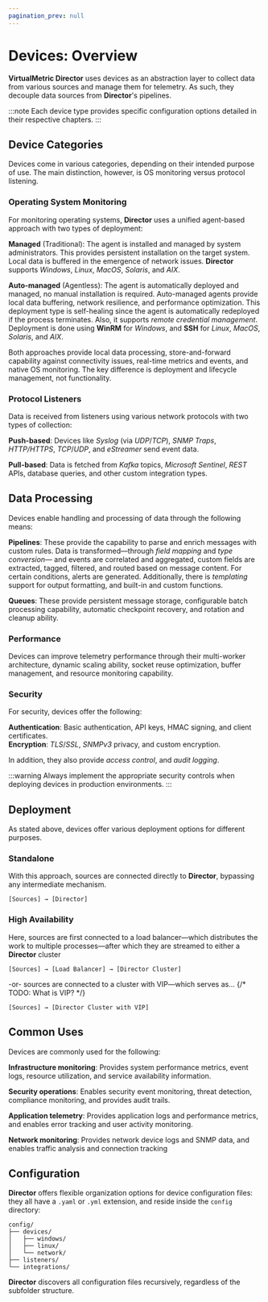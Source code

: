 ```yaml
---
pagination_prev: null
---
```


# Devices: Overview

**VirtualMetric Director** uses devices as an abstraction layer to collect data from various sources and manage them for telemetry. As such, they decouple data sources from **Director**'s pipelines.

:::note
Each device type provides specific configuration options detailed in their respective chapters.
:::

## Device Categories

Devices come in various categories, depending on their intended purpose of use. The main distinction, however, is OS monitoring versus protocol listening.

### Operating System Monitoring

For monitoring operating systems, **Director** uses a unified agent-based approach with two types of deployment:

**Managed** (Traditional): The agent is installed and managed by system administrators. This provides persistent installation on the target system. Local data is buffered in the emergence of network issues. **Director** supports _Windows_, _Linux_, _MacOS_, _Solaris_, and _AIX_.

**Auto-managed** (Agentless): 
The agent is automatically deployed and managed, no manual installation is required. Auto-managed agents provide local data buffering, network resilience, and performance optimization. This deployment type is self-healing since the agent is automatically redeployed if the process terminates. Also, it supports _remote credential management_. Deployment is done using **WinRM** for _Windows_, and **SSH** for _Linux_, _MacOS_, _Solaris_, and _AIX_.

Both approaches provide local data processing, store-and-forward capability against connectivity issues, real-time metrics and events, and native OS monitoring. The key difference is deployment and lifecycle management, not functionality.

### Protocol Listeners

Data is received from listeners using various network protocols with two types of collection:

**Push-based**: Devices like _Syslog_ (via _UDP_/_TCP_), _SNMP Traps_, _HTTP/HTTPS_, _TCP_/_UDP_, and _eStreamer_ send event data.

**Pull-based**: Data is fetched from _Kafka_ topics, _Microsoft Sentinel_, _REST_ APIs, database queries, and other custom integration types.

## Data Processing

Devices enable handling and processing of data through the following means:

**Pipelines**: These provide the capability to parse and enrich messages with custom rules. Data is transformed&mdash;through _field mapping_ and _type conversion_&mdash; and events are correlated and aggregated, custom fields are extracted, tagged, filtered, and routed based on message content. For certain conditions, alerts are generated. Additionally, there is _templating_ support for output formatting, and built-in and custom functions.

**Queues**: These provide persistent message storage, configurable batch processing capability, automatic checkpoint recovery, and rotation and cleanup ability.

### Performance

Devices can improve telemetry performance through their multi-worker architecture, dynamic scaling ability, socket reuse optimization, buffer management, and resource monitoring capability.

### Security

For security, devices offer the following:

**Authentication**: Basic authentication, API keys, HMAC signing, and client certificates.\
**Encryption**: _TLS_/_SSL_, _SNMPv3_ privacy, and custom encryption.

In addition, they also provide _access control_, and _audit logging_.

:::warning
Always implement the appropriate security controls when deploying devices in production environments.
:::

## Deployment

As stated above, devices offer various deployment options for different purposes.

### Standalone

With this approach, sources are connected directly to **Director**, bypassing any intermediate mechanism.

```
[Sources] → [Director]
```

### High Availability

Here, sources are first connected to a load balancer&mdash;which distributes the work to multiple processes&mdash;after which they are streamed to either a **Director** cluster

```
[Sources] → [Load Balancer] → [Director Cluster]
```

-or- sources are connected to a cluster with VIP&mdash;which serves as&hellip; {/* TODO: What is VIP? */}

```
[Sources] → [Director Cluster with VIP]
```

## Common Uses

Devices are commonly used for the following:

**Infrastructure monitoring**: Provides system performance metrics, event logs, resource utilization, and service availability information.

**Security operations**: Enables security event monitoring, threat detection, compliance monitoring, and provides audit trails.

**Application telemetry**: Provides application logs and performance metrics, and enables error tracking and user activity monitoring.

**Network monitoring**: Provides network device logs and SNMP data, and enables traffic analysis and connection tracking

## Configuration

**Director** offers flexible organization options for device configuration files: they all have a `.yaml` or `.yml` extension, and reside inside the `config` directory:

```
config/
├── devices/
│   ├── windows/
│   ├── linux/
│   └── network/
├── listeners/
└── integrations/
```

**Director** discovers all configuration files recursively, regardless of the subfolder structure.
